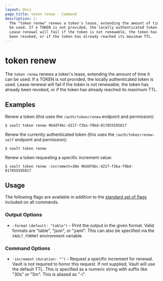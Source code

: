 ```yaml
---
layout: docs
page_title: token renew - Command
description: |-
  The "token renew" renews a token's lease, extending the amount of time it can
  be used. If a TOKEN is not provided, the locally authenticated token is used.
  Lease renewal will fail if the token is not renewable, the token has already
  been revoked, or if the token has already reached its maximum TTL.
---
```


# token renew

The `token renew` renews a token's lease, extending the amount of time it can be
used. If a TOKEN is not provided, the locally authenticated token is used. Lease
renewal will fail if the token is not renewable, the token has already been
revoked, or if the token has already reached its maximum TTL.

## Examples

Renew a token (this uses the `/auth/token/renew` endpoint and permission):

```shell-session
$ vault token renew 96ddf4bc-d217-f3ba-f9bd-017055595017
```

Renew the currently authenticated token (this uses the `/auth/token/renew-self`
endpoint and permission):

```shell-session
$ vault token renew
```

Renew a token requesting a specific increment value:

```shell-session
$ vault token renew -increment=30m 96ddf4bc-d217-f3ba-f9bd-017055595017
```

## Usage

The following flags are available in addition to the [standard set of
flags](/vault/docs/commands) included on all commands.

### Output Options

- `-format` `(default: "table")` - Print the output in the given format. Valid
  formats are "table", "json", or "yaml". This can also be specified via the
  `VAULT_FORMAT` environment variable.

### Command Options

- `-increment` `(duration: "")` - Request a specific increment for renewal.
  Vault is not required to honor this request. If not supplied, Vault will use
  the default TTL. This is specified as a numeric string with suffix like "30s"
  or "5m". This is aliased as "-i".

